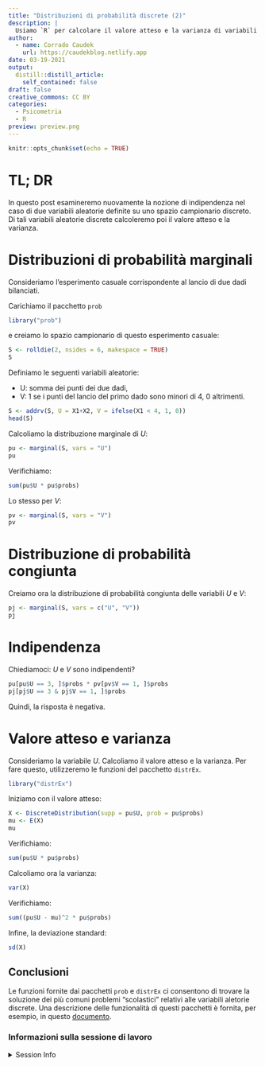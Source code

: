 ```yaml
---
title: "Distribuzioni di probabilità discrete (2)"
description: |
  Usiamo `R` per calcolare il valore atteso e la varianza di variabili aleatorie discrete.
author:
  - name: Corrado Caudek
    url: https://caudekblog.netlify.app
date: 03-19-2021
output:
  distill::distill_article:
    self_contained: false
draft: false
creative_commons: CC BY
categories:
  - Psicometria
  - R
preview: preview.png
---
```



```r
knitr::opts_chunk$set(echo = TRUE)
```

# TL; DR

In questo post esamineremo nuovamente la nozione di indipendenza nel caso di due variabili aleatorie definite su uno spazio campionario discreto. Di tali variabili aleatorie discrete calcoleremo poi il valore atteso e la varianza. 


# Distribuzioni di probabilità marginali

Consideriamo l'esperimento casuale corrispondente al lancio di due dadi bilanciati. 

Carichiamo il pacchetto `prob`

```r
library("prob")
```

e creiamo lo spazio campionario di questo esperimento casuale:

```r
S <- rolldie(2, nsides = 6, makespace = TRUE)
S
```

Definiamo le seguenti variabili aleatorie:

- U: somma dei punti dei due dadi,
- V: 1 se i punti del lancio del primo dado sono minori di 4, 0 altrimenti.

```r
S <- addrv(S, U = X1+X2, V = ifelse(X1 < 4, 1, 0))
head(S)
```

Calcoliamo la distribuzione marginale di $U$:

```r
pu <- marginal(S, vars = "U")
pu
```

Verifichiamo:

```r
sum(pu$U * pu$probs)
```

Lo stesso per $V$:

```r
pv <- marginal(S, vars = "V")
pv
```

# Distribuzione di probabilità congiunta

Creiamo ora la distribuzione di probabilità congiunta delle variabili $U$ e $V$:

```r
pj <- marginal(S, vars = c("U", "V"))
pj
```

# Indipendenza

Chiediamoci: $U$ e $V$ sono indipendenti?

```r
pu[pu$U == 3, ]$probs * pv[pv$V == 1, ]$probs
pj[pj$U == 3 & pj$V == 1, ]$probs
```

Quindi, la risposta è negativa.


# Valore atteso e varianza

Consideriamo la variabile $U$. Calcoliamo il valore atteso e la varianza. Per fare questo, utilizzeremo le funzioni del pacchetto `distrEx`.

```r
library("distrEx")
```

Iniziamo con il valore atteso:

```r
X <- DiscreteDistribution(supp = pu$U, prob = pu$probs)
mu <- E(X)
mu
```

Verifichiamo:

```r
sum(pu$U * pu$probs)
```

Calcoliamo ora la varianza:

```r
var(X)
```

Verifichiamo:

```r
sum((pu$U - mu)^2 * pu$probs)
```

Infine, la deviazione standard:

```r
sd(X)
```

## Conclusioni {-}

Le funzioni fornite dai pacchetti `prob` e `distrEx` ci consentono di trovare la soluzione dei più comuni problemi "scolastici" relativi alle variabili aletorie discrete. Una descrizione delle funzionalità di questi pacchetti è fornita, per esempio, in questo [documento](http://www.atmos.albany.edu/facstaff/timm/ATM315spring14/R/IPSUR.pdf).



### Informazioni sulla sessione di lavoro {-}

<details>
<summary>
Session Info
</summary>
Sono qui fornite le informazioni sulla sessione di lavoro insieme all'elenco dei pacchetti usati. I pacchetti contrassegnati con un asterisco(*) sono stati usati esplicitamente nello script.
```r
sessioninfo::session_info()
```

</details>


